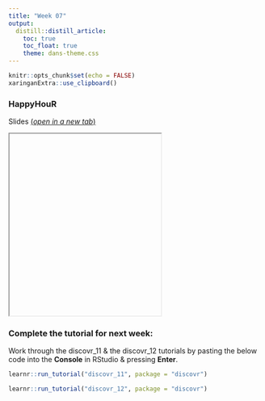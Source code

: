 ```yaml
---
title: "Week 07"
output:
  distill::distill_article:
    toc: true
    toc_float: true
    theme: dans-theme.css
---
```


```r
knitr::opts_chunk$set(echo = FALSE)
xaringanExtra::use_clipboard()
```

### HappyHouR 

Slides [(*open in a new tab*)](){target="_blank"}

<iframe id="inlineFrameExample"
    title="Inline Frame Example"
    height="360"
    src="">
</iframe>


### Complete the tutorial for next week: 

:::ojtask

Work through the discovr_11 & the discovr_12 tutorials by pasting the below code into the **Console** in RStudio & pressing **Enter**.

```r

learnr::run_tutorial("discovr_11", package = "discovr")

```

```r

learnr::run_tutorial("discovr_12", package = "discovr")

```

:::

<br>